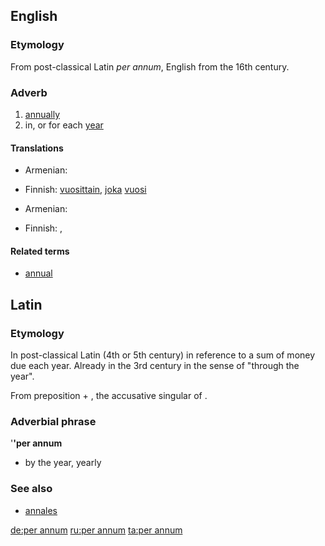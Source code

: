 ==English==

===Etymology===
From post-classical Latin ''per annum'', English from the 16th century.

===Adverb===
{{en-adv|pos=[[per]] [[annum]]|-}}

# [[annually]]
# in, or for each [[year]]

====Translations====
{{trans-top|annually}}
* Armenian: {{t-|hy|տարեկան|tr=tarekan}}
{{trans-mid}}
* Finnish: [[vuosittain]], [[joka]] [[vuosi]]
{{trans-bottom}}

{{trans-top|in, or for each year}}
* Armenian: {{t-|hy|տարեկան|tr=tarekan}}
{{trans-mid}}
* Finnish: {{t-|fi|vuosittain}}, {{t+|fi|vuosi|alt=vuodessa}}
{{trans-bottom}}

====Related terms====
* [[annual]]

==Latin==
===Etymology===
In post-classical Latin (4th or 5th century) in reference to a sum of money due each year. 
Already in the 3rd century in the sense of "through the year".

From {{etyl|la|en}} preposition {{term|per||lang=la|during}} + {{term|annum||lang=la}}, the accusative singular of {{term|annus||lang=la|year}}.

===Adverbial phrase===
'''''per annum'''
*by the year, yearly

===See also===
*[[annales]]

[[de:per annum]]
[[ru:per annum]]
[[ta:per annum]]